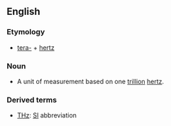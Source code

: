 ==English==

===Etymology===
* [[tera-]] + [[hertz]]

===Noun===
{{en-noun|-}}

*A unit of measurement based on one [[trillion]] [[hertz]].

===Derived terms===
*[[THz]]: [[SI]] abbreviation